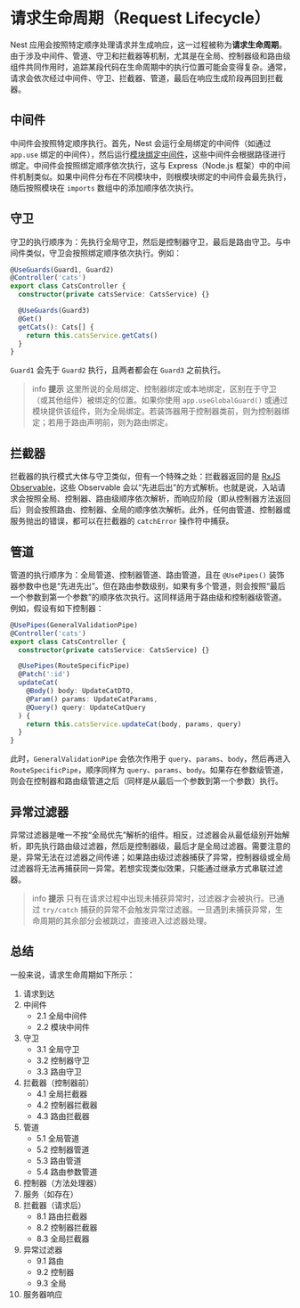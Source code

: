 # 请求生命周期（Request Lifecycle）

Nest 应用会按照特定顺序处理请求并生成响应，这一过程被称为**请求生命周期**。由于涉及中间件、管道、守卫和拦截器等机制，尤其是在全局、控制器级和路由级组件共同作用时，追踪某段代码在生命周期中的执行位置可能会变得复杂。通常，请求会依次经过中间件、守卫、拦截器、管道，最后在响应生成阶段再回到拦截器。

## 中间件

中间件会按照特定顺序执行。首先，Nest 会运行全局绑定的中间件（如通过 `app.use` 绑定的中间件），然后运行[模块绑定中间件](/middleware)，这些中间件会根据路径进行绑定。中间件会按照绑定顺序依次执行，这与 Express（Node.js 框架）中的中间件机制类似。如果中间件分布在不同模块中，则根模块绑定的中间件会最先执行，随后按照模块在 `imports` 数组中的添加顺序依次执行。

## 守卫

守卫的执行顺序为：先执行全局守卫，然后是控制器守卫，最后是路由守卫。与中间件类似，守卫会按照绑定顺序依次执行。例如：

```ts
@UseGuards(Guard1, Guard2)
@Controller('cats')
export class CatsController {
  constructor(private catsService: CatsService) {}

  @UseGuards(Guard3)
  @Get()
  getCats(): Cats[] {
    return this.catsService.getCats()
  }
}
```

`Guard1` 会先于 `Guard2` 执行，且两者都会在 `Guard3` 之前执行。

> info **提示** 这里所说的全局绑定、控制器绑定或本地绑定，区别在于守卫（或其他组件）被绑定的位置。如果你使用 `app.useGlobalGuard()` 或通过模块提供该组件，则为全局绑定。若装饰器用于控制器类前，则为控制器绑定；若用于路由声明前，则为路由绑定。

## 拦截器

拦截器的执行模式大体与守卫类似，但有一个特殊之处：拦截器返回的是 [RxJS Observable](https://github.com/ReactiveX/rxjs)，这些 Observable 会以“先进后出”的方式解析。也就是说，入站请求会按照全局、控制器、路由级顺序依次解析，而响应阶段（即从控制器方法返回后）则会按照路由、控制器、全局的顺序依次解析。此外，任何由管道、控制器或服务抛出的错误，都可以在拦截器的 `catchError` 操作符中捕获。

## 管道

管道的执行顺序为：全局管道、控制器管道、路由管道，且在 `@UsePipes()` 装饰器参数中也是“先进先出”。但在路由参数级别，如果有多个管道，则会按照“最后一个参数到第一个参数”的顺序依次执行。这同样适用于路由级和控制器级管道。例如，假设有如下控制器：

```ts
@UsePipes(GeneralValidationPipe)
@Controller('cats')
export class CatsController {
  constructor(private catsService: CatsService) {}

  @UsePipes(RouteSpecificPipe)
  @Patch(':id')
  updateCat(
    @Body() body: UpdateCatDTO,
    @Param() params: UpdateCatParams,
    @Query() query: UpdateCatQuery
  ) {
    return this.catsService.updateCat(body, params, query)
  }
}
```

此时，`GeneralValidationPipe` 会依次作用于 `query`、`params`、`body`，然后再进入 `RouteSpecificPipe`，顺序同样为 `query`、`params`、`body`。如果存在参数级管道，则会在控制器和路由级管道之后（同样是从最后一个参数到第一个参数）执行。

## 异常过滤器

异常过滤器是唯一不按“全局优先”解析的组件。相反，过滤器会从最低级别开始解析，即先执行路由级过滤器，然后是控制器级，最后才是全局过滤器。需要注意的是，异常无法在过滤器之间传递；如果路由级过滤器捕获了异常，控制器级或全局过滤器将无法再捕获同一异常。若想实现类似效果，只能通过继承方式串联过滤器。

> info **提示** 只有在请求过程中出现未捕获异常时，过滤器才会被执行。已通过 `try/catch` 捕获的异常不会触发异常过滤器。一旦遇到未捕获异常，生命周期的其余部分会被跳过，直接进入过滤器处理。

## 总结

一般来说，请求生命周期如下所示：

1. 请求到达
2. 中间件
   - 2.1 全局中间件
   - 2.2 模块中间件
3. 守卫
   - 3.1 全局守卫
   - 3.2 控制器守卫
   - 3.3 路由守卫
4. 拦截器（控制器前）
   - 4.1 全局拦截器
   - 4.2 控制器拦截器
   - 4.3 路由拦截器
5. 管道
   - 5.1 全局管道
   - 5.2 控制器管道
   - 5.3 路由管道
   - 5.4 路由参数管道
6. 控制器（方法处理器）
7. 服务（如存在）
8. 拦截器（请求后）
   - 8.1 路由拦截器
   - 8.2 控制器拦截器
   - 8.3 全局拦截器
9. 异常过滤器
   - 9.1 路由
   - 9.2 控制器
   - 9.3 全局
10. 服务器响应
